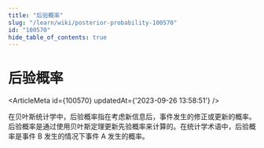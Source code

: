 ```yaml
---
title: "后验概率"
slug: "/learn/wiki/posterior-probability-100570"
id: "100570"
hide_table_of_contents: true
---
```



# 后验概率

<ArticleMeta id={100570} updatedAt={'2023-09-26 13:58:51'} />
<div className='border-solid border-b border-t-0 my-4 border-[var(--ifm-color-gray-300)]' />

在贝叶斯统计学中，后验概率指在考虑新信息后，事件发生的修正或更新的概率。后验概率是通过使用贝叶斯定理更新先验概率来计算的。在统计学术语中，后验概率是事件 B 发生的情况下事件 A 发生的概率。
